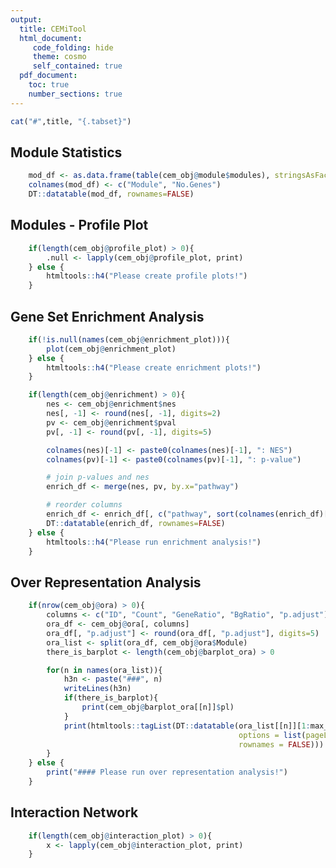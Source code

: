```yaml
---
output:
  title: CEMiTool
  html_document:
     code_folding: hide
     theme: cosmo
     self_contained: true
  pdf_document:
    toc: true
    number_sections: true
---
```


```r

cat("#",title, "{.tabset}")

```

## Module Statistics ##
```r
    mod_df <- as.data.frame(table(cem_obj@module$modules), stringsAsFactors=FALSE)
    colnames(mod_df) <- c("Module", "No.Genes")
    DT::datatable(mod_df, rownames=FALSE)
```

## Modules - Profile Plot
```r
    if(length(cem_obj@profile_plot) > 0){
        .null <- lapply(cem_obj@profile_plot, print)
    } else {
        htmltools::h4("Please create profile plots!")
    }
```

## Gene Set Enrichment Analysis 
```r
    if(!is.null(names(cem_obj@enrichment_plot))){
        plot(cem_obj@enrichment_plot)
    } else {
        htmltools::h4("Please create enrichment plots!")
    }
```

```r
    if(length(cem_obj@enrichment) > 0){
        nes <- cem_obj@enrichment$nes
        nes[, -1] <- round(nes[, -1], digits=2)
        pv <- cem_obj@enrichment$pval
        pv[, -1] <- round(pv[, -1], digits=5)

        colnames(nes)[-1] <- paste0(colnames(nes)[-1], ": NES")
        colnames(pv)[-1] <- paste0(colnames(pv)[-1], ": p-value")

        # join p-values and nes
        enrich_df <- merge(nes, pv, by.x="pathway")

        # reorder columns
        enrich_df <- enrich_df[, c("pathway", sort(colnames(enrich_df)[-1]))]
        DT::datatable(enrich_df, rownames=FALSE)
    } else {
        htmltools::h4("Please run enrichment analysis!")
    }

```

## Over Representation Analysis {.tabset}
```r
    if(nrow(cem_obj@ora) > 0){
        columns <- c("ID", "Count", "GeneRatio", "BgRatio", "p.adjust")
        ora_df <- cem_obj@ora[, columns]
        ora_df[, "p.adjust"] <- round(ora_df[, "p.adjust"], digits=5)
        ora_list <- split(ora_df, cem_obj@ora$Module)
        there_is_barplot <- length(cem_obj@barplot_ora) > 0

        for(n in names(ora_list)){
            h3n <- paste("###", n) 
            writeLines(h3n)
            if(there_is_barplot){
                print(cem_obj@barplot_ora[[n]]$pl)
            }
            print(htmltools::tagList(DT::datatable(ora_list[[n]][1:max_rows_ora, ], 
                                                   options = list(pageLength=5), 
                                                   rownames = FALSE)))
        }
    } else {
        print("#### Please run over representation analysis!")
    }
```

## Interaction Network
```r
    if(length(cem_obj@interaction_plot) > 0){
        x <- lapply(cem_obj@interaction_plot, print)
    }
```
